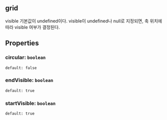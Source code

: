 ## grid
visible 기본값이 undefined이다.
visible이 undefined나 null로 지정되면, 축 위치에 따라 visible 여부가 결정된다.
## Properties

### circular: `boolean`
`default: false`  

### endVisible: `boolean`
`default: true`  

### startVisible: `boolean`
`default: true`  
